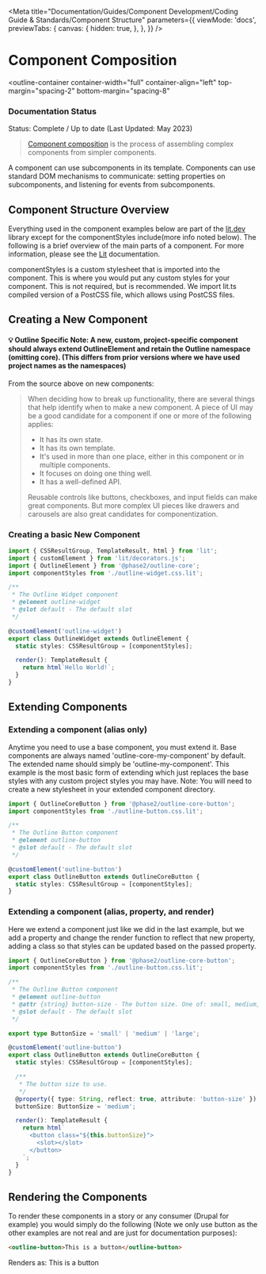 
<Meta
  title="Documentation/Guides/Component Development/Coding Guide & Standards/Component Structure"
  parameters={{
    viewMode: 'docs',
    previewTabs: {
      canvas: {
        hidden: true,
      },
    },
  }}
/>

# Component Composition

<outline-container
  container-width="full"
  container-align="left"
  top-margin="spacing-2"
  bottom-margin="spacing-8"
>
  ### Documentation Status
  <outline-alert status="success" size="large">
    <span slot="header">Status: Complete / Up to date (Last Updated: May 2023)</span>
  </outline-alert>
</outline-container>

> [Component composition](https://lit.dev/docs/composition/component-composition/) is the process of assembling complex components from simpler components.

A component can use subcomponents in its template.
Components can use standard DOM mechanisms to communicate: setting properties on subcomponents, and listening for events from subcomponents.

## Component Structure Overview
Everything used in the component examples below are part of the [lit.dev](https://lit.dev/) library except for the componentStyles include(more info noted below). The following is a brief overview of the main parts of a component. For more information, please see the [Lit](https://lit.dev/docs/) documentation.

componentStyles is a custom stylesheet that is imported into the component. This is where you would put any custom styles for your component. This is not required, but is recommended.
We import lit.ts compiled version of a PostCSS file, which allows using PostCSS files.

## Creating a New Component
#### 💡 Outline Specific Note: A new, custom, project-specific component should always extend OutlineElement and retain the Outline namespace (omitting core). (This differs from prior versions where we have used project names as the namespaces)
From the source above on new components:

>When deciding how to break up functionality, there are several things that help identify when to make a new component. A piece of UI may be a good candidate for a component if one or more of the following applies:
>- It has its own state.
>- It has its own template.
>- It's used in more than one place, either in this component or in multiple components.
>- It focuses on doing one thing well.
>- It has a well-defined API.
>
>Reusable controls like buttons, checkboxes, and input fields can make great components. But more complex UI pieces like drawers and carousels are also great candidates for componentization.

### Creating a basic New Component
```typescript
import { CSSResultGroup, TemplateResult, html } from 'lit';
import { customElement } from 'lit/decorators.js';
import { OutlineElement } from '@phase2/outline-core';
import componentStyles from './outline-widget.css.lit';

/**
 * The Outline Widget component
 * @element outline-widget
 * @slot default - The default slot
 */

@customElement('outline-widget')
export class OutlineWidget extends OutlineElement {
  static styles: CSSResultGroup = [componentStyles];

  render(): TemplateResult {
    return html`Hello World!`;
  }
}
```
## Extending Components
### Extending a component (alias only)
Anytime you need to use a base component, you must extend it. Base components are always named 'outline-core-my-component' by default. The extended name should simply be 'outline-my-component'. This example is the most basic form of extending which just replaces the base styles with any custom project styles you may have. Note: You will need to create a new stylesheet in your extended component directory.

```typescript
import { OutlineCoreButton } from '@phase2/outline-core-button';
import componentStyles from './outline-button.css.lit';

/**
 * The Outline Button component
 * @element outline-button
 * @slot default - The default slot
 */

@customElement('outline-button')
export class OutlineButton extends OutlineCoreButton {
  static styles: CSSResultGroup = [componentStyles];
}
```

### Extending a component (alias, property, and render)
Here we extend a component just like we did in the last example, but we add a property and change the render function to reflect that new property, adding a class so that styles can be updated based on the passed property.
```typescript
import { OutlineCoreButton } from '@phase2/outline-core-button';
import componentStyles from './outline-button.css.lit';

/**
 * The Outline Button component
 * @element outline-button
 * @attr {string} button-size - The button size. One of: small, medium, large.
 * @slot default - The default slot
 */

export type ButtonSize = 'small' | 'medium' | 'large';

@customElement('outline-button')
export class OutlineButton extends OutlineCoreButton {
  static styles: CSSResultGroup = [componentStyles];

  /**
   * The button size to use.
   */
  @property({ type: String, reflect: true, attribute: 'button-size' })
  buttonSize: ButtonSize = 'medium';

  render(): TemplateResult {
    return html`
      <button class="${this.buttonSize}">
        <slot></slot>
      </button>
    `;
  }
}
```

## Rendering the Components
To render these components in a story or any consumer (Drupal for example) you would simply do the following (Note we only use button as the other examples are not real and are just for documentation purposes):
```html
<outline-button>This is a button</outline-button>
```
Renders as:
<outline-button>This is a button</outline-button>